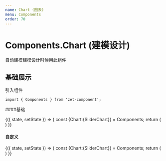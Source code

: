```yaml
---
name: Chart (图表)
menu: Components
order: 70
---
```





# Components.Chart (建模设计)
自动建模建模设计时候用此组件


## 基础展示

引入组件
```
import { Components } from 'zet-component';
```
####基础

<Playground style={{height:400}}>
  <State initial={{ show:'chart' }}>
    {({ state, setState }) => {
      const {Chart:{SliderChart}} = Components;
      return (
        <SliderChart
          data={data2}
          height={300}
          titles={[{alias:'CPU',key:'y'}]}
        ></SliderChart>
      )
    }}
  </State>
</Playground>


#### 自定义

<Playground style={{height:400}}>
  <State initial={{ show:'chart' }}>
    {({ state, setState }) => {
      const {Chart:{SliderChart}} = Components;
      return (
        <SliderChart
          data={data}
          height={300}
          scales={{axisX:{key:'time'},axisY:[{key:'flow',alias:'流量'},{key:'rain',alias:'雨量'}]}}
         ></SliderChart>
      )
  }}
  </State>
</Playground>
